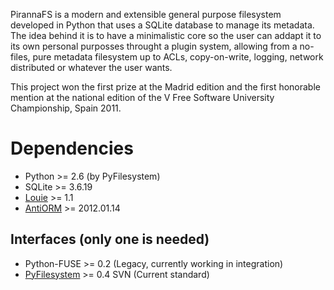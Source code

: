 PirannaFS is a modern and extensible general purpose filesystem developed in
Python that uses a SQLite database to manage its metadata. The idea behind it is
to have a minimalistic core so the user can addapt it to its own personal
purposses throught a plugin system, allowing from a no-files, pure metadata
filesystem up to ACLs, copy-on-write, logging, network distributed or whatever
the user wants.

This project won the first prize at the Madrid edition and the first honorable
mention at the national edition of the V Free Software University Championship,
Spain 2011.

= Dependencies =
* Python  >= 2.6 (by PyFilesystem)
* SQLite  >= 3.6.19
* [http://pypi.python.org/pypi/Louie/1.1 Louie]   >= 1.1
* [https://github.com/piranna/AntiORM AntiORM] >= 2012.01.14

== Interfaces (only one is needed) ==
* Python-FUSE  >= 0.2     (Legacy, currently working in integration)
* [http://code.google.com/p/pyfilesystem PyFilesystem] >= 0.4 SVN (Current standard)